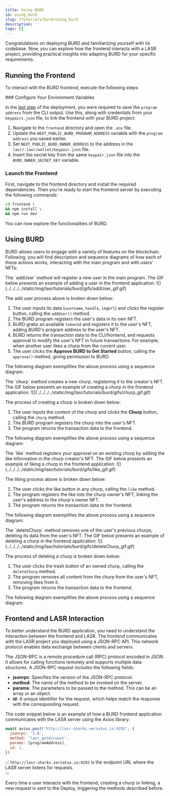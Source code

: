 ```yaml
---
title: Using BURD
id: using_burd
slug: /tutorials/burd/using_burd
description: ''
tags: []
---
```



Congratulations on deploying BURD and familiarizing yourself with its codebase. Now, you can explore how the frontend interacts with a LASR project, providing practical insights into adapting BURD for your specific requirements.

## Running the Frontend

To interact with the BURD frontend, execute the following steps:

<Steps>
### Configure Your Environment Variables

In the [last step](/tutorials/burd/deploy#deploy-burd) of the deployment, you were required to save the `program address` from the CLI output. Use this, along with credentials from your `keypairs.json` file, to link the frontend with your BURD project:

1. Navigate to the `frontend` directory and open the `.env` file.
3. Update the `NEXT_PUBLIC_BURD_PROGRAM_ADDRESS` variable with the `program address` you saved earlier.
4. Set `NEXT_PUBLIC_BURD_OWNER_ADDRESS` to the address in the `lasr/.lasr/wallet/keypair.json` file.
5. Insert the secret key from the same `keypair.json` file into the `BURD_OWNER_SECRET_KEY` variable.

### Launch the Frontend

First, navigate to the frontend directory and install the required dependencies. Then you're ready to start the frontend server by executing the following commands:

```sh copy
cd frontend \
&& npm install \
&& npm run dev
```

You can now explore the functionalities of BURD.
</Steps>

## Using BURD

BURD allows users to engage with a variety of features on the blockchain. Following, you will find description and sequence diagrams of how each of these actions works, interacting with the main program and with users' NFTs:

<Tabs>

  <TabItem label="Add User">
  The `addUser` method will register a new user in the main program. The GIF below presents an example of adding a user in the frontend application:

  <MediaWrapper>
  ![](../../../../static/img/lasr/tutorials/burd/gifs/addUser_gif.gif)
  </MediaWrapper>

  The add user process above is broken down below:

  1. The user inputs its data (`username`, `handle`, `imgUrl`) and clicks the register button, calling the `addUser()` method.
  2. The BURD program registers the user's data in its own NFT.
  3. BURD grabs an available `tokenId` and registers it to the user's NFT, adding BURD's program address to the user's NFT.
  4. BURD returns the transaction data to the CLI/frontend, and requests approval to modify the user's NFT in future transactions. For example, when another user likes a churp from the current user.
  5. The user clicks the **Approve BURD to Get Started** button, calling the `approve()` method, giving permission to BURD.

  The following diagram exemplifies the above process using a sequence diagram:
  
  <ImageComponent className="addUser"/>

  </TabItem>

  <TabItem label="Churp">
  The `churp` method creates a new churp, registering it to the creator's NFT. The GIF below presents an example of creating a churp in the frontend application:

  <MediaWrapper>
  ![](../../../../static/img/lasr/tutorials/burd/gifs/churp_gif.gif)
  </MediaWrapper>

  The process of creating a churp is broken down below:

  1. The user inputs the content of the churp and clicks the **Churp** button, calling the `churp` method.
  2. The BURD program registers the churp into the user's NFT.
  3. The program returns the transaction data to the frontend.

  The following diagram exemplifies the above process using a sequence diagram:

  <ImageComponent className="churp"/>
  
  </TabItem>

  <TabItem label="Like">
  The `like` method registers your approval on an existing churp by adding the like information in the churp creator's NFT. The GIF below presents an example of liking a churp in the frontend application:

  <MediaWrapper>
  ![](../../../../static/img/lasr/tutorials/burd/gifs/like_gif.gif)
  </MediaWrapper>

  The liking process above is broken down below:

  1. The user clicks the like button in any churp, calling the `like` method.
  2. The program registers the like into the churp owner's NFT, linking the user's address to the churp's owner NFT.
  3. The program returns the transaction data to the frontend.

  The following diagram exemplifies the above process using a sequence diagram:

  <ImageComponent className="like"/>

  </TabItem>

  <TabItem label="Delete Churp">
  The `deleteChurp` method removes one of the user's previous churps, deleting its data from the user's NFT. The GIF below presents an example of deleting a churp in the frontend application:

  <MediaWrapper>
  ![](../../../../static/img/lasr/tutorials/burd/gifs/deleteChurp_gif.gif)
  </MediaWrapper>

  The process of deleting a churp is broken down below:

  1. The user clicks the trash button of an owned churp, calling the `deleteChurp` method.
  2. The program removes all content from the churp from the user's NFT, removing likes from it.
  3. The program returns the transaction data to the frontend.

  The following diagram exemplifies the above process using a sequence diagram:

  <ImageComponent className="deleteChurp"/>
  
  </TabItem>

</Tabs>

## Frontend and LASR Interaction

To better understand the BURD application, you need to understand the interaction between the frontend and LASR. The frontend communicates with the LASR project you deployed using a JSON-RPC API. This network protocol enables data exchange between clients and servers. 

The JSON-RPC is a remote procedure call (RPC) protocol encoded in JSON. It allows for calling functions remotely and supports multiple data structures. A JSON-RPC request includes the following fields:

- **jsonrpc**: Specifies the version of the JSON-RPC protocol. 
- **method**: The name of the method to be invoked on the server.
- **params**: The parameters to be passed to the method. This can be an array or an object.
- **id**: A unique identifier for the request, which helps match the response with the corresponding request.

The code snippet below is an example of how a BURD frontend application communicates with the LASR server using the Axios library:

```js copy showLineNumbers
await axios.post('http://lasr-sharks.versatus.io:9292', {
  jsonrpc: '2.0',
  method: 'lasr_getAccount',
  params: [programAddress],
  id: 1,
})
```

:::
`http://lasr-sharks.versatus.io:9292` is the endpoint URL where the LASR server listens for requests.  
:::

Every time a user interacts with the frontend, creating a churp or linking, a new request is sent to the Deploy, triggering the methods described before.
